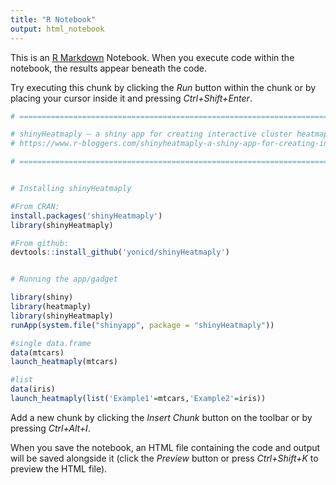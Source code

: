 ```yaml
---
title: "R Notebook"
output: html_notebook
---
```


This is an [R Markdown](http://rmarkdown.rstudio.com) Notebook. When you execute code within the notebook, the results appear beneath the code. 

Try executing this chunk by clicking the *Run* button within the chunk or by placing your cursor inside it and pressing *Ctrl+Shift+Enter*. 

```r
# =================================================================================================

# shinyHeatmaply – a shiny app for creating interactive cluster heatmaps
# https://www.r-bloggers.com/shinyheatmaply-a-shiny-app-for-creating-interactive-cluster-heatmaps/

# =================================================================================================


# Installing shinyHeatmaply

#From CRAN:
install.packages('shinyHeatmaply')
library(shinyHeatmaply)

#From github:
devtools::install_github('yonicd/shinyHeatmaply')


# Running the app/gadget

library(shiny)
library(heatmaply)
library(shinyHeatmaply)
runApp(system.file("shinyapp", package = "shinyHeatmaply"))

#single data.frame
data(mtcars)
launch_heatmaply(mtcars)

#list
data(iris)
launch_heatmaply(list('Example1'=mtcars,'Example2'=iris))


```

Add a new chunk by clicking the *Insert Chunk* button on the toolbar or by pressing *Ctrl+Alt+I*.

When you save the notebook, an HTML file containing the code and output will be saved alongside it (click the *Preview* button or press *Ctrl+Shift+K* to preview the HTML file).
